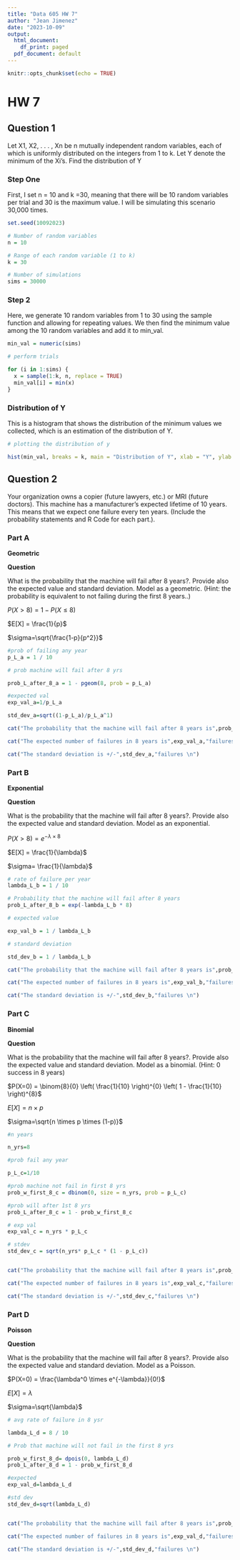 ---
title: "Data 605 HW 7"
author: "Jean Jimenez"
date: "2023-10-09"
output:
  html_document:
    df_print: paged
  pdf_document: default
---

```{r setup, include=FALSE}
knitr::opts_chunk$set(echo = TRUE)
```

# HW 7

## Question 1 {.tabset}

Let X1, X2, . . . , Xn be n mutually independent random variables, each of which is uniformly distributed on the integers from 1 to k. Let Y denote the minimum of the Xi's. Find the distribution of Y

### Step One

First, I set n = 10 and k =30, meaning that there will be 10 random variables per trial and 30 is the maximum value. I will be simulating this scenario 30,000 times.

```{r}

set.seed(10092023)

# Number of random variables
n = 10 

# Range of each random variable (1 to k)
k = 30  

# Number of simulations 
sims = 30000  

```

### Step 2

Here, we generate 10 random variables from 1 to 30 using the sample function and allowing for repeating values. We then find the minimum value among the 10 random variables and add it to min_val.

```{r}


min_val = numeric(sims)

# perform trials

for (i in 1:sims) {
  x = sample(1:k, n, replace = TRUE)  
  min_val[i] = min(x)  
}
```

### Distribution of Y

This is a histogram that shows the distribution of the minimum values we collected, which is an estimation of the distribution of Y.

```{r}
# plotting the distribution of y

hist(min_val, breaks = k, main = "Distribution of Y", xlab = "Y", ylab = "Frequency")
```

## Question 2 {.tabset}

Your organization owns a copier (future lawyers, etc.) or MRI (future doctors). This machine has a manufacturer's expected lifetime of 10 years. This means that we expect one failure every ten years. (Include the probability statements and R Code for each part.).

### Part A

**Geometric**

**Question**

What is the probability that the machine will fail after 8 years?. Provide also the expected value and standard deviation. Model as a geometric. (Hint: the probability is equivalent to not failing during the first 8 years..)

$P(X > 8) = 1 - P(X \leq 8)$

$E[X] = \frac{1}{p}$

$\sigma=\sqrt{\frac{1-p}{p^2}}$

```{r}

#prob of failing any year
p_L_a = 1 / 10

# prob machine will fail after 8 yrs

prob_L_after_8_a = 1 - pgeom(8, prob = p_L_a)

#expected val
exp_val_a=1/p_L_a

std_dev_a=sqrt((1-p_L_a)/p_L_a^1)

cat("The probability that the machine will fail after 8 years is",prob_L_after_8_a,"or",prob_L_after_8_a*100,"% \n")

cat("The expected number of failures in 8 years is",exp_val_a,"failures \n")

cat("The standard deviation is +/-",std_dev_a,"failures \n")

```

### Part B

**Exponential**

**Question**

What is the probability that the machine will fail after 8 years?. Provide also the
expected value and standard deviation. Model as an exponential.

$P(X > 8) = e^{-\lambda \times 8}$

$E[X] = \frac{1}{\lambda}$

$\sigma= \frac{1}{\lambda}$

```{r}

# rate of failure per year
lambda_L_b = 1 / 10

# Probability that the machine will fail after 8 years
prob_L_after_8_b = exp(-lambda_L_b * 8)

# expected value

exp_val_b = 1 / lambda_L_b

# standard deviation

std_dev_b = 1 / lambda_L_b

cat("The probability that the machine will fail after 8 years is",prob_L_after_8_b,"or",prob_L_after_8_b*100,"% \n")

cat("The expected number of failures in 8 years is",exp_val_b,"failures \n")

cat("The standard deviation is +/-",std_dev_b,"failures \n")
```

### Part C

**Binomial**

**Question**

What is the probability that the machine will fail after 8 years?. Provide also the
expected value and standard deviation. Model as a binomial. (Hint: 0 success in 8
years)

$P(X=0) = \binom{8}{0} \left( \frac{1}{10} \right)^{0} \left( 1 - \frac{1}{10} \right)^{8}$

$E[X] = n \times p$

$\sigma=\sqrt{n \times p  \times  (1-p)}$

```{r}
#n years

n_yrs=8

#prob fail any year

p_L_c=1/10

#prob machine not fail in first 8 yrs
prob_w_first_8_c = dbinom(0, size = n_yrs, prob = p_L_c)

#prob will after 1st 8 yrs
prob_L_after_8_c = 1 - prob_w_first_8_c

# exp val
exp_val_c = n_yrs * p_L_c

# stdev
std_dev_c = sqrt(n_yrs* p_L_c * (1 - p_L_c))


cat("The probability that the machine will fail after 8 years is",prob_w_first_8_c,"or",prob_w_first_8_c*100,"% \n")

cat("The expected number of failures in 8 years is",exp_val_c,"failures \n")

cat("The standard deviation is +/-",std_dev_c,"failures \n")
```

### Part D

**Poisson**

**Question**

What is the probability that the machine will fail after 8 years?. Provide also the
expected value and standard deviation. Model as a Poisson.

$P(X=0) = \frac{\lambda^0 \times e^{-\lambda}}{0!}$

$E[X] = \lambda$

$\sigma=\sqrt{\lambda}$

```{r}

# avg rate of failure in 8 ysr

lambda_L_d = 8 / 10

# Prob that machine will not fail in the first 8 yrs

prob_w_first_8_d= dpois(0, lambda_L_d)
prob_L_after_8_d = 1 - prob_w_first_8_d

#expected
exp_val_d=lambda_L_d

#std dev
std_dev_d=sqrt(lambda_L_d)


cat("The probability that the machine will fail after 8 years is",prob_L_after_8_d,"or",prob_L_after_8_d*100,"% \n")

cat("The expected number of failures in 8 years is",exp_val_d,"failures \n")

cat("The standard deviation is +/-",std_dev_d,"failures \n")
```
